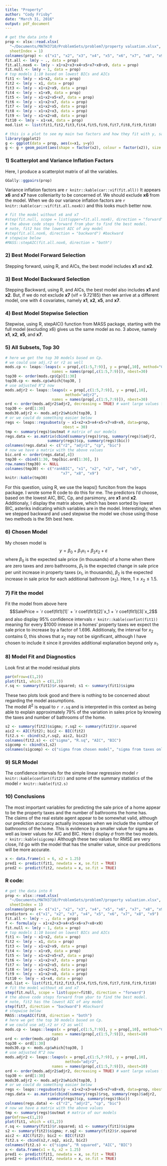 ```yaml
---
title: "Property"
author: "Cody Frisby"
date: "March 31, 2016"
output: pdf_document
---
```


```r
# get the data into R
prop <- xlsx::read.xlsx(
  "~/Documents/MATH3710/ProblemSets/problem7/property valuation.xlsx", 
  sheetIndex = 1)
colnames(prop) <- c("x1", "x2", "x3", "x4", "x5", "x6", "x7", "x8", "x9", "y")
fit.all <- lm(y ~ ., data = prop)
fit.all.nox6 <- lm(y ~ x1+x2+x3+x4+x5+x7+x8+x9, data = prop)
fit.null <- lm(y ~ 1, data = prop)
# top models 1:10 based on lowest BICs and AICs
fit1 <- lm(y ~ x1+x2, data = prop)
fit2 <- lm(y ~ x1, data = prop)
fit3 <- lm(y ~ x1+x2+x9, data = prop)
fit4 <- lm(y ~ x1+x9, data = prop)
fit5 <- lm(y ~ x1+x2+x5+x7, data = prop)
fit6 <- lm(y ~ x1+x2+x7, data = prop)
fit7 <- lm(y ~ x1+x2+x5, data = prop)
fit8 <- lm(y ~ x1+x2+x3, data = prop)
fit9 <- lm(y ~ x1+x2+x8, data = prop)
fit10 <- lm(y ~ x1+x4, data = prop)
mod.list <- list(fit1,fit2,fit3,fit4,fit5,fit6,fit7,fit8,fit9,fit10)
```


```r
# this is a plot to see my main two factors and how they fit with y, sale price
library(ggplot2)
g <- ggplot(data = prop, aes(x=x1, y=y))
g <- g + geom_point(aes(shape = factor(x2), colour = factor(x2)), size = 4) + theme_bw()
```

### 1)  Scatterplot  and Variance Inflation Factors  

Here, I produce a scatterplot matrix of all the variables.  

```r
GGally::ggpairs(prop)
```

Variance inflation factors are `r knitr::kable(car::vif(fit.all))`  It appears **x6** and **x7** have colleniarity to be concerned of.  We should exclude **x6** from the model. When we do our variance inflation factors are  `r knitr::kable(car::vif(fit.all.nox6))` and this looks much better now.  

```r
# fit the model without x6 and x7
#step(fit.null, scope = list(upper=fit.all.nox6), direction = "forward")
# the above code steps forward from ybar to find the best model.
# note, fit2 has the lowest AIC of any model
#step(fit.all.nox6, direction = "backward") #backward
# stepwise below
#MASS::stepAIC(fit.all.nox6, direction = "both")
```

### 2)  Best Model Forward Selection  

Stepping forward, using R, and AICs, the best model includes **x1** and **x2**. 

### 3) Best Model Backward Selection  

Stepping Backward, using R, and AICs, the best model also includes **x1** and **x2**.  But, if we do not exclude **x7** (vif = 9.72185) then we arrive at a different model, one with 4 covariates, namely **x1**, **x2**, **x5**, and **x7**. 

### 4) Best Model Stepwise Selection  

Stepwise, using R, stepAIC() function from MASS package, starting with the full model (excluding x6) gives us the same model as no. 3 above, namely **x1**, **x2**, **x5**, and **x7**.  

### 5) All Subsets, Top 30  

```r
# here we get the top 30 models based on Cp.
# we could use adj.r2 or r2 as well
mods.cp <- leaps::leaps(x = prop[,c(1:5,7:9)], y = prop[,10], method="Cp", 
                     names = names(prop[,c(1:5,7:9)]), nbest=30)
top30 <- order(mods.cp$Cp)[1:30]
top30.cp <- mods.cp$which[top30, ]
# use adjusted R^2 now
mods.adjr2 <- leaps::leaps(x = prop[,c(1:5,7:9)], y = prop[,10], 
                           method="adjr2", 
                     names = names(prop[,c(1:5,7:9)]), nbest=30)
ord <- order(mods.adjr2$adjr2, decreasing = TRUE) # want large values first
top30 <- ord[1:30]
mods30.adjr2 <- mods.adjr2$which[top30, ]
# or we could do something easier below
regs <- leaps::regsubsets(y ~ x1+x2+x3+x4+x5+x7+x8+x9, data=prop, 
                          nbest = 30)
tmp <- summary(regs)$outmat # matrix of our models
regs.data <- as.matrix(cbind(summary(regs)$rsq, summary(regs)$adjr2, 
                   summary(regs)$cp, summary(regs)$bic))
colnames(regs.data) <- c("r2", "adjr2", "cp", "bic")
# now we have a matrix with the above values
bic.ord <- order(regs.data[,4])
tmp30 <- cbind(1:30, tmp[bic.ord[1:30], ])
row.names(tmp30) <- NULL
colnames(tmp30) <- c("rankBIC", "x1", "x2", "x3", "x4", "x5",
                         "x7", "x8", "x9")
knitr::kable(tmp30)
```

For this question, using R, we use the leaps() funciton from the leaps package.  I wrote some R code to do this for me.  The predictors I'd choose, based on the lowest AIC, BIC, Cp, and parsimony, are **x1** and **x2**.  Additionaly, I display the matrix above, which has been sorted by lowest BIC, asteriks indicating which variables are in the model.  Interestingly, when we stepped backward and used stepwise the model we chose using those two methods is the 5th best here.  

### 6)  Chosen Model  

My chosen model is $$y = \beta_0 + \beta_1x_1 + \beta_2x_2 + \varepsilon$$ where $\beta_0$ is the expected sale price (in thousands) of a home when there are zero taxes and zero bathrooms, $\beta_1$ is the expected change in sale price per unit increase in property taxes ($x_1$, in thousands), $\beta_2$ is the expected increase in sale price for each additional bathroom ($x_2$).  Here, $1 \leq x_2 \leq 1.5$.

### 7)  Fit the model  

 Fit the model from above here $$SalePrice = `r coef(fit1)[1]` + `r coef(fit1)[2]`x_1 + `r coef(fit1)[3]`x_2$$ and also display 95% confidence intervals `r knitr::kable(confint(fit1))` meaning for every $1000 inrease in a homes' property taxes we expect the sale price to increase by a factor of 1.696.  Additionaly, the interval for $x_2$ contains 0, this shows that $x_2$ may not be significant, although I have chosen to include it since it provides additional explanation beyond only $x_1$.  
 
### 8)  Model Fit and Diagnostics  
 
 Look first at the model residual plots  
 
```r
par(mfrow=c(1,2))
plot(fit1, which = c(1,2))
r.sq <- summary(fit1)$r.squared; s1 <- summary(fit1)$sigma
```

These two plots look good and there is nothing to be concerned about regarding the model assumptions.  
  The model $R^2$ is equal to `r r.sq` and is interpreted in this context as being able to explain approximately 79% of the variation in sales price by knowing the taxes and number of bathrooms of the home.  

```r
s2 <- summary(fit2)$sigma; r.sq2 <- summary(fit2)$r.squared
aic2 <- AIC(fit2); bic2 <- BIC(fit2)
fit2.s <- cbind(s2,r.sq2, aic2, bic2)
colnames(fit2.s) <- c("sigma", "R.sq", "AIC", "BIC")
sigcomp <- cbind(s1,s2)
colnames(sigcomp) <- c("sigma from chosen model", "sigma from taxes only model")
```

### 9)  SLR Model  

The confidence intervals for the simple linear regression model `r knitr::kable(confint(fit2))`  and some of the summary statistics of the model `r knitr::kable(fit2.s)` 

### 10) Conclusions  

The most important variables for predicting the sale price of a home appear to be the property taxes and the number of bathrooms the home has.  
  The claims of the real estate agent appear to be somewhat valid, although our prediction accuracy actually increases when we include the number of bathrooms of the home.  This is evidence by a smaller value for sigma as well as lower values for AIC and BIC. Here I display $\sigma$ from the two models. `r knitr::kable(sigcomp)`  Although these two values for RMSE are very close, I'd go with the model that has the smaller value, since our predictions will be more accurate.  
    
    
  
```r
x <- data.frame(x1 = 6, x2 = 1.25)
pred1 <- predict(fit1, newdata = x, se.fit = TRUE)
pred2 <- predict(fit2, newdata = x, se.fit = TRUE)
```



### R code:  

```r
# get the data into R
prop <- xlsx::read.xlsx(
  "~/Documents/MATH3710/ProblemSets/problem7/property valuation.xlsx", 
  sheetIndex = 1)
colnames(prop) <- c("x1", "x2", "x3", "x4", "x5", "x6", "x7", "x8", "x9", "y")
predictors <- c("x1", "x2", "x3", "x4", "x5", "x6", "x7", "x8", "x9")
fit.all <- lm(y ~ ., data = prop)
f <- formula(y ~ x1+x2+x3+x4+x5+x6+x7+x8+x9)
fit.null <- lm(y ~ 1, data = prop)
# top models 1:10 based on lowest BICs and AICs
fit1 <- lm(y ~ x1+x2, data = prop)
fit2 <- lm(y ~ x1, data = prop)
fit3 <- lm(y ~ x1+x2+x9, data = prop)
fit4 <- lm(y ~ x1+x9, data = prop)
fit5 <- lm(y ~ x1+x2+x5+x7, data = prop)
fit6 <- lm(y ~ x1+x2+x7, data = prop)
fit7 <- lm(y ~ x1+x2+x5, data = prop)
fit8 <- lm(y ~ x1+x2+x3, data = prop)
fit9 <- lm(y ~ x1+x2+x8, data = prop)
fit10 <- lm(y ~ x1+x4, data = prop)
mod.list <- list(fit1,fit2,fit3,fit4,fit5,fit6,fit7,fit8,fit9,fit10)
# fit the model without x6 and x7
step(fit.null, scope = list(upper=fit8), direction = "forward")
# the above code steps forward from ybar to find the best model.
# note, fit2 has the lowest AIC of any model
step(fit7, direction = "backward") #backward
# stepwise below
MASS::stepAIC(fit8, direction = "both")
# here we get the top 30 models based on Cp.
# we could use adj.r2 or r2 as well
mods.cp <- leaps::leaps(x = prop[,c(1:5,7:9)], y = prop[,10], method="Cp", 
                     names = names(prop[,c(1:5,7:9)]), nbest=10)
ord <- order(mods.cp$Cp)
top30 <- ord[1:30]
mods30.cp <- mods.cp$which[top30, ]
# use adjusted R^2 now
mods.adjr2 <- leaps::leaps(x = prop[,c(1:5,7:9)], y = prop[,10], 
                           method="adjr2", 
                     names = names(prop[,c(1:5,7:9)]), nbest=10)
ord <- order(mods.adjr2$adjr2, decreasing = TRUE) # want large values first
top30 <- ord[1:30]
mods30.adjr2 <- mods.adjr2$which[top30, ]
# or we could do something easier below
regs <- leaps::regsubsets(y ~ x1+x2+x3+x4+x5+x7+x8+x9, data=prop, nbest = 5)
regs.data <- as.matrix(cbind(summary(regs)$rsq, summary(regs)$adjr2, 
                   summary(regs)$cp, summary(regs)$bic))
colnames(regs.data) <- c("r2", "adjr2", "cp", "bic")
# now we have a matrix with the above values
tmp <- summary(regs)$outmat # matrix of our models
par(mfrow=c(1,2))
plot(fit1, which = c(1,2))
r.sq <- summary(fit1)$r.squared; s1 <- summary(fit1)$sigma
s2 <- summary(fit2)$sigma; r.sq2 <- summary(fit2)$r.squared
aic2 <- AIC(fit2); bic2 <- BIC(fit2)
fit2.s <- cbind(s2,r.sq2, aic2, bic2)
colnames(fit2.s) <- c("sigma", "R squared", "AIC", "BIC")
x <- data.frame(x1 = 6, x2 = 1.25)
pred1 <- predict(fit1, newdata = x, se.fit = TRUE)
pred2 <- predict(fit2, newdata = x, se.fit = TRUE)
```

